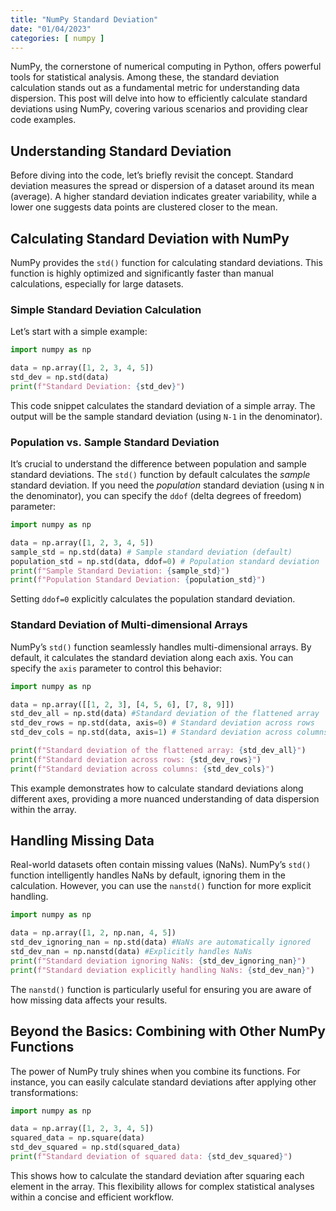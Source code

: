 ```yaml
---
title: "NumPy Standard Deviation"
date: "01/04/2023"
categories: [ numpy ]
---
```



NumPy, the cornerstone of numerical computing in Python, offers powerful tools for statistical analysis.  Among these, the standard deviation calculation stands out as a fundamental metric for understanding data dispersion. This post will delve into how to efficiently calculate standard deviations using NumPy, covering various scenarios and providing clear code examples.

## Understanding Standard Deviation

Before diving into the code, let's briefly revisit the concept. Standard deviation measures the spread or dispersion of a dataset around its mean (average). A higher standard deviation indicates greater variability, while a lower one suggests data points are clustered closer to the mean.

## Calculating Standard Deviation with NumPy

NumPy provides the `std()` function for calculating standard deviations.  This function is highly optimized and significantly faster than manual calculations, especially for large datasets.

### Simple Standard Deviation Calculation

Let's start with a simple example:

```python
import numpy as np

data = np.array([1, 2, 3, 4, 5])
std_dev = np.std(data)
print(f"Standard Deviation: {std_dev}")
```

This code snippet calculates the standard deviation of a simple array.  The output will be the sample standard deviation (using `N-1` in the denominator).


### Population vs. Sample Standard Deviation

It's crucial to understand the difference between population and sample standard deviations.  The `std()` function by default calculates the *sample* standard deviation.  If you need the *population* standard deviation (using `N` in the denominator), you can specify the `ddof` (delta degrees of freedom) parameter:

```python
import numpy as np

data = np.array([1, 2, 3, 4, 5])
sample_std = np.std(data) # Sample standard deviation (default)
population_std = np.std(data, ddof=0) # Population standard deviation
print(f"Sample Standard Deviation: {sample_std}")
print(f"Population Standard Deviation: {population_std}")
```

Setting `ddof=0` explicitly calculates the population standard deviation.

### Standard Deviation of Multi-dimensional Arrays

NumPy's `std()` function seamlessly handles multi-dimensional arrays.  By default, it calculates the standard deviation along each axis. You can specify the `axis` parameter to control this behavior:

```python
import numpy as np

data = np.array([[1, 2, 3], [4, 5, 6], [7, 8, 9]])
std_dev_all = np.std(data) #Standard deviation of the flattened array
std_dev_rows = np.std(data, axis=0) # Standard deviation across rows
std_dev_cols = np.std(data, axis=1) # Standard deviation across columns

print(f"Standard deviation of the flattened array: {std_dev_all}")
print(f"Standard deviation across rows: {std_dev_rows}")
print(f"Standard deviation across columns: {std_dev_cols}")

```

This example demonstrates how to calculate standard deviations along different axes, providing a more nuanced understanding of data dispersion within the array.


##  Handling Missing Data

Real-world datasets often contain missing values (NaNs).  NumPy's `std()` function intelligently handles NaNs by default, ignoring them in the calculation.  However,  you can use the `nanstd()` function for more explicit handling.

```python
import numpy as np

data = np.array([1, 2, np.nan, 4, 5])
std_dev_ignoring_nan = np.std(data) #NaNs are automatically ignored
std_dev_nan = np.nanstd(data) #Explicitly handles NaNs
print(f"Standard deviation ignoring NaNs: {std_dev_ignoring_nan}")
print(f"Standard deviation explicitly handling NaNs: {std_dev_nan}")
```

The `nanstd()` function is particularly useful for ensuring you are aware of how missing data affects your results.


## Beyond the Basics:  Combining with Other NumPy Functions

The power of NumPy truly shines when you combine its functions. For instance, you can easily calculate standard deviations after applying other transformations:

```python
import numpy as np

data = np.array([1, 2, 3, 4, 5])
squared_data = np.square(data)
std_dev_squared = np.std(squared_data)
print(f"Standard deviation of squared data: {std_dev_squared}")
```

This shows how to calculate the standard deviation after squaring each element in the array.  This flexibility allows for complex statistical analyses within a concise and efficient workflow.

